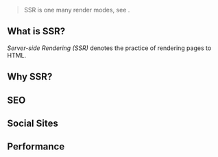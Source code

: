 
> SSR is one many render modes, see <Link href="/render-modes" />.

## What is SSR?

*Server-side Rendering (SSR)* denotes the practice of rendering pages to HTML.


## Why SSR?

## SEO

## Social Sites

## Performance
